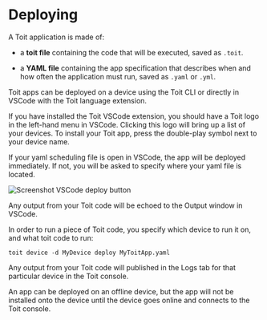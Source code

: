 
# Deploying

A Toit application is made of:

- a **toit file** containing the code that will be executed, saved as `.toit`.

- a **YAML file** containing the app specification that describes when and how often the application must run, saved as `.yaml` or `.yml`.

Toit apps can be deployed on a device using the Toit CLI or directly in VSCode with the Toit language extension.

<Tabs>
<Tab label="VSCode">

If you have installed the Toit VSCode extension, you should have a Toit logo in the left-hand menu in VSCode. Clicking this logo will bring up a list of your devices. 
To install your Toit app, press the double-play symbol next to your device name.

If your yaml scheduling file is open in VSCode, the app will be deployed immediately. If not, you will be asked to specify where your yaml file is located.

<img src={vscode_deploy} alt="Screenshot VSCode deploy button" />

Any output from your Toit code will be echoed to the Output window in VSCode.


</Tab>
<Tab label="CLI">

In order to run a piece of Toit code, you specify which device to run it on, and what toit code to run:

```shell
toit device -d MyDevice deploy MyToitApp.yaml
```

Any output from your Toit code will published in the Logs tab for that particular device in the Toit console.

</Tab>
</Tabs>

<Note>

An app can be deployed on an offline device, but the app will not be installed onto the device until the device goes online and connects to the Toit console.

</Note>